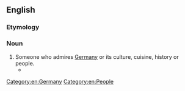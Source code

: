 {{also|germanophile}}
==English==

===Etymology===
{{af|en|German|-o-|-phile}}

===Noun===
{{wikipedia}}
{{en-noun}}

# Someone who admires [[Germany]] or its culture, cuisine, history or people.
#* {{quote-book|en|year=2008  |title=Our Friend "the Enemy": |author=Thomas Weber |page=93 |ISBN=|passage=What we have seen is that a simple binary system of Anglophobe versus Anglophile and Germanophobe versus '''Germanophile''' grossly misrepresents the character of Anglo-German relations and antagonism in the pre-1914 era.}}

[[Category:en:Germany]]
[[Category:en:People]]
